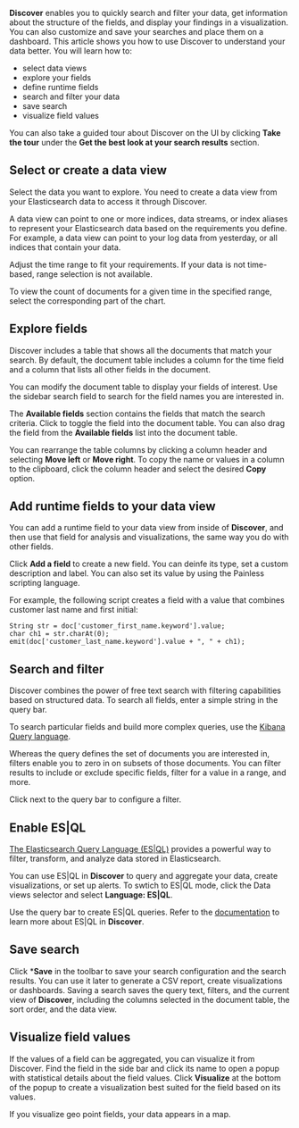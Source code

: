**Discover** enables you to quickly search and filter your data, get information
about the structure of the fields, and display your findings in a visualization.
You can also customize and save your searches and place them on a dashboard.
This article shows you how to use Discover to understand your data better. You
will learn how to:

* select data views
* explore your fields
* define runtime fields
* search and filter your data
* save search
* visualize field values

You can also take a guided tour about Discover on the UI by clicking
**Take the tour** under the **Get the best look at your search results**
section.


## Select or create a data view

Select the data you want to explore. You need to create a data view from your
Elasticsearch data to access it through Discover.

<DocCallOut color="success" title="Data view">
A data view can point to one or more indices, data streams, or index aliases to
represent your Elasticsearch data based on the requirements you define. For
example, a data view can point to your log data from yesterday, or all indices
that contain your data.
</DocCallOut>

Adjust the time range to fit your requirements. If your data is not
time-based, range selection is not available.

To view the count of documents for a given time in the specified range,
select the corresponding part of the chart.


## Explore fields

Discover includes a table that shows all the documents that match your search.
By default, the document table includes a column for the time field and a column
that lists all other fields in the document.

You can modify the document table to display your fields of interest. Use the
sidebar search field to search for the field names you are interested in.

The **Available fields** section contains the fields that match the search
criteria. Click <DocIcon type="plusInCircle" title="Add field as column icon" />
to toggle the field into the document table. You can also drag the field from
the **Available fields** list into the document table.

You can rearrange the table columns by clicking a column header and selecting
**Move left** or **Move right**. To copy the name or values in a column to the
clipboard, click the column header and select the desired **Copy** option.


## Add runtime fields to your data view

You can add a runtime field to your data view from inside of **Discover**, and
then use that field for analysis and visualizations, the same way you do with
other fields.

Click **Add a field** to create a new field. You can deinfe its type, set a
custom description and label. You can also set its value by using the Painless
scripting language.

For example, the following script creates a field with a value that combines
customer last name and first initial:

```
String str = doc['customer_first_name.keyword'].value;
char ch1 = str.charAt(0);
emit(doc['customer_last_name.keyword'].value + ", " + ch1);
```


## Search and filter

Discover combines the power of free text search with filtering capabilities
based on structured data. To search all fields, enter a simple string in the
query bar.

To search particular fields and build more complex queries, use the
[Kibana Query language](https://www.elastic.co/guide/en/kibana/current/kuery-query.html).

Whereas the query defines the set of documents you are interested in, filters
enable you to zero in on subsets of those documents. You can filter results to
include or exclude specific fields, filter for a value in a range, and more.

Click <DocIcon type="plusInCircleFilled" title="Add filter" /> next to the query
bar to configure a filter.


## Enable ES|QL

[The Elasticsearch Query Language (ES|QL)](https://www.elastic.co/guide/en/elasticsearch/reference/current/esql.html)
provides a powerful way to filter, transform, and analyze data stored in
Elasticsearch.

You can use ES|QL in **Discover** to query and aggregate your data, create
visualizations, or set up alerts. To swtich to ES|QL mode, click the Data views
selector and select **Language: ES|QL**.

Use the query bar to create ES|QL queries. Refer to the
[documentation](https://www.elastic.co/guide/en/elasticsearch/reference/current/esql-kibana.html)
to learn more about ES|QL in **Discover**.


## Save search

Click ***Save** in the toolbar to save your search configuration and the search
results. You can use it later to generate a CSV report, create visualizations or
dashboards. Saving a search saves the query text, filters, and the current view
of **Discover**, including the columns selected in the document table, the sort
order, and the data view.


## Visualize field values

If the values of a field can be aggregated, you can visualize it from Discover.
Find the field in the side bar and click its name to open a popup with
statistical details about the field values. Click **Visualize** at the bottom of
the popup to create a visualization best suited for the field based on its
values.

If you visualize geo point fields, your data appears in a map.